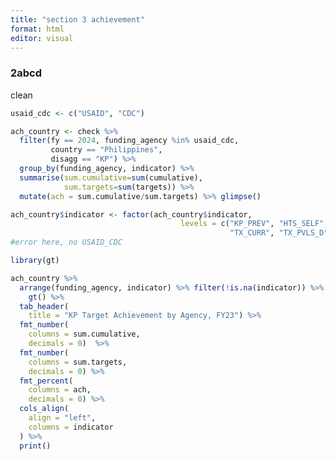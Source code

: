 ```yaml
---
title: "section 3 achievement"
format: html
editor: visual
---
```


### 2abcd

clean

```r
usaid_cdc <- c("USAID", "CDC")

ach_country <- check %>% 
  filter(fy == 2024, funding_agency %in% usaid_cdc, 
         country == "Philippines",
         disagg == "KP") %>%
  group_by(funding_agency, indicator) %>%
  summarise(sum.cumulative=sum(cumulative),
            sum.targets=sum(targets)) %>%
  mutate(ach = sum.cumulative/sum.targets) %>% glimpse()

ach_country$indicator <- factor(ach_country$indicator,
                                      levels = c("KP_PREV", "HTS_SELF", "HTS_TST", "HTS_TST_POS", "TX_NEW",
                                                 "TX_CURR", "TX_PVLS_D", "TX_PVLS_N", "PrEP_NEW", "PrEP_CURR", "PrEP_CT"))
#error here, no USAID_CDC

library(gt)

ach_country %>%
  arrange(funding_agency, indicator) %>% filter(!is.na(indicator)) %>%
    gt() %>%
  tab_header(
    title = "KP Target Achievement by Agency, FY23") %>%
  fmt_number(
    columns = sum.cumulative,
    decimals = 0)  %>%
  fmt_number(
    columns = sum.targets,
    decimals = 0) %>%
  fmt_percent(
    columns = ach,
    decimals = 0) %>%
  cols_align(
    align = "left",
    columns = indicator
  ) %>%
  print()
```


